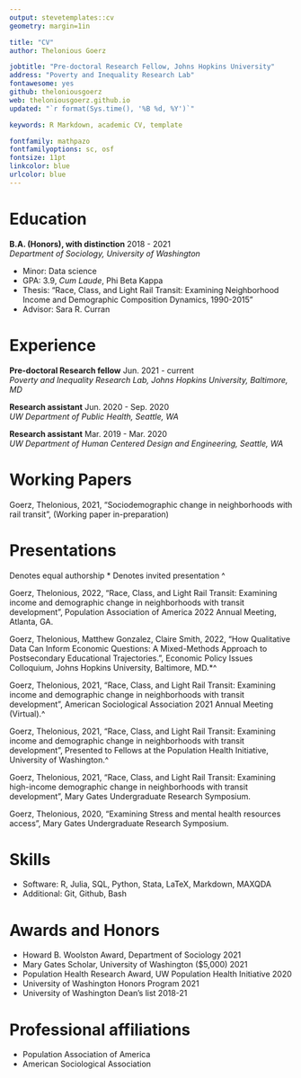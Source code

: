 ```yaml
---
output: stevetemplates::cv
geometry: margin=1in

title: "CV"
author: Thelonious Goerz

jobtitle: "Pre-doctoral Research Fellow, Johns Hopkins University"
address: "Poverty and Inequality Research Lab"
fontawesome: yes
github: theloniousgoerz
web: theloniousgoerz.github.io
updated: "`r format(Sys.time(), '%B %d, %Y')`"

keywords: R Markdown, academic CV, template

fontfamily: mathpazo
fontfamilyoptions: sc, osf
fontsize: 11pt
linkcolor: blue
urlcolor: blue
---
```


# Education

**B.A. (Honors), with distinction** \hfill 2018 - 2021  
*Department of Sociology, University of Washington*

- Minor: Data science
- GPA: 3.9, *Cum Laude*, Phi Beta Kappa
- Thesis: "Race, Class, and Light Rail Transit: Examining Neighborhood Income and Demographic Composition Dynamics, 1990-2015"
- Advisor: Sara R. Curran

# Experience 

**Pre-doctoral Research fellow** \hfill Jun. 2021 - current  
*Poverty and Inequality Research Lab, Johns Hopkins University, Baltimore, MD*

**Research assistant** \hfill Jun. 2020 - Sep. 2020  
*UW Department of Public Health, Seattle, WA*

**Research assistant** \hfill Mar. 2019 - Mar. 2020  
*UW Department of Human Centered Design and Engineering, Seattle, WA*

# Working Papers

Goerz, Thelonious, 2021, "Sociodemographic change in neighborhoods with rail transit", (Working paper in-preparation)

# Presentations
Denotes equal authorship *
Denotes invited presentation ^

Goerz, Thelonious, 2022, "Race, Class, and Light Rail Transit: Examining income and demographic change in neighborhoods with transit development", Population Association of America 2022 Annual Meeting, Atlanta, GA.

Goerz, Thelonious, Matthew Gonzalez, Claire Smith, 2022, "How Qualitative Data Can Inform Economic Questions: A Mixed-Methods Approach to Postsecondary Educational Trajectories.", Economic Policy Issues Colloquium, Johns Hopkins University, Baltimore, MD.*^

Goerz, Thelonious, 2021, "Race, Class, and Light Rail Transit: Examining income and demographic change in neighborhoods with transit development", American Sociological Association 2021 Annual Meeting (Virtual).^

Goerz, Thelonious, 2021, "Race, Class, and Light Rail Transit: Examining income and demographic change in neighborhoods with transit development", Presented to Fellows at the Population Health Initiative, University of Washington.^
  
Goerz, Thelonious, 2021, "Race, Class, and Light Rail Transit: Examining high-income demographic change in neighborhoods with transit development", Mary Gates Undergraduate Research Symposium.
  
Goerz, Thelonious, 2020, "Examining Stress and mental health resources access", Mary Gates Undergraduate Research Symposium.

# Skills

- Software: R, Julia, SQL, Python, Stata, LaTeX, Markdown, MAXQDA
- Additional: Git, Github, Bash

# Awards and Honors

- Howard B. Woolston Award, Department of Sociology \hfill 2021
- Mary Gates Scholar, University of Washington ($5,000) \hfill 2021
- Population Health Research Award, UW Population Health Initiative \hfill 2020
- University of Washington Honors Program \hfill 2021
- University of Washington Dean's list \hfill 2018-21

# Professional affiliations 

- Population Association of America 
- American Sociological Association
